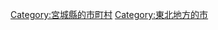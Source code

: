 {{Commonscat|Kurihara, Miyagi‎}}
{{Catmore}}

{{DEFAULTSORT:Kurihara-shi}}
[[Category:宮城縣的市町村|Category:宮城縣的市町村]]
[[Category:東北地方的市|Category:東北地方的市]]